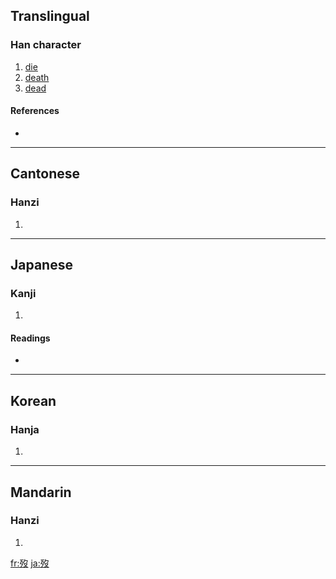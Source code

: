 {{see|殁}}
==Translingual==

===Han character===
{{Han char|rn=78|rad=歹|as=04|sn=8|four=1724<sub>7</sub>|canj=一弓弓水 (MNNE)}}

# [[die]]
# [[death]]
# [[dead]]

====References====
* {{Han ref|kx=0579.160|dkj=16385|dj=0971.180|hdz=21382.170|uh=6B7F|ud=27519|bh=AA5C|bd=43612}}

----

==Cantonese==

===Hanzi===
{{yue-hanzi|jyut=|y=mut6}}

# {{defn|Cantonese}}

----

==Japanese==

===Kanji===
{{ja-kanji|grade=|rs=歹04}}

# {{defn|Japanese}}

====Readings====
* {{ja-readings|on=[[ぼつ]] (botsu), [[もち]] (mochi)|kun=[[しぬ]] (shinu)}}

----

==Korean==

===Hanja===
{{ko-hanja|hangeul=몰|eumhun=|rv=mol|mr=mol|y=mol}}

# {{defn|Korean}}

----

==Mandarin==

===Hanzi===
{{cmn-hanzi|sim=殁|pin=[[mò]] ([[mo4]]), [[yāo]] ([[yao1]])|wg=mo<sup>4</sup>, yao<sup>1</sup>}}

# {{defn|Mandarin}}

[[fr:歿]]
[[ja:歿]]